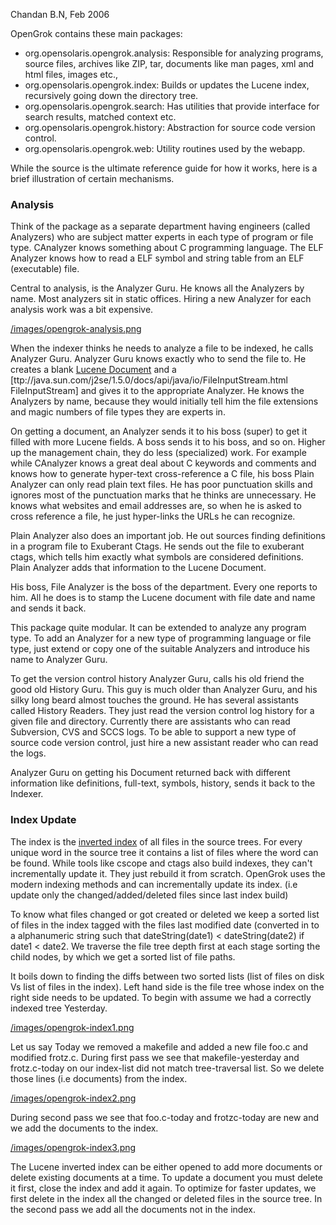 Chandan B.N, Feb 2006

OpenGrok contains these main packages:

* org.opensolaris.opengrok.analysis: Responsible for analyzing programs, source files, archives like ZIP, tar, documents like man pages, xml and html files, images etc.,
* org.opensolaris.opengrok.index: Builds or updates the Lucene index, recursively going down the directory tree.
* org.opensolaris.opengrok.search: Has utilities that provide interface for search results, matched context etc.
* org.opensolaris.opengrok.history: Abstraction for source code version control.
* org.opensolaris.opengrok.web: Utility routines used by the webapp.

While the source is the ultimate reference guide for how it works, here is a brief illustration of certain mechanisms.

=== Analysis ===

Think of the package as a separate department having engineers (called Analyzers) who are subject matter experts in each type of program or file type. CAnalyzer knows something about C programming language. The ELF Analyzer knows how to read a ELF symbol and string table from an ELF (executable) file.

Central to analysis, is the Analyzer Guru. He knows all the Analyzers by name. Most analyzers sit in static offices. Hiring a new Analyzer for each analysis work was a bit expensive.

[[/images/opengrok-analysis.png]]

When the indexer thinks he needs to analyze a file to be indexed, he calls Analyzer Guru. Analyzer Guru knows exactly who to send the file to. He creates a blank [http://lucene.apache.org/java/docs/api/org/apache/lucene/document/Document.html Lucene Document] and a [ttp://java.sun.com/j2se/1.5.0/docs/api/java/io/FileInputStream.html FileInputStream] and gives it to the appropriate Analyzer. He knows the Analyzers by name, because they would initially tell him the file extensions and magic numbers of file types they are experts in.

On getting a document, an Analyzer sends it to his boss (super) to get it filled with more Lucene fields. A boss sends it to his boss, and so on. Higher up the management chain, they do less (specialized) work. For example while CAnalyzer knows a great deal about C keywords and comments and knows how to generate hyper-text cross-reference a C file, his boss Plain Analyzer can only read plain text files. He has poor punctuation skills and ignores most of the punctuation marks that he thinks are unnecessary. He knows what websites and email addresses are, so when he is asked to cross reference a file, he just hyper-links the URLs he can recognize.

Plain Analyzer also does an important job. He out sources finding definitions in a program file to Exuberant Ctags. He sends out the file to exuberant ctags, which tells him exactly what symbols are considered definitions. Plain Analyzer adds that information to the Lucene Document.

His boss, File Analyzer is the boss of the department. Every one reports to him. All he does is to stamp the Lucene document with file date and name and sends it back.

This package quite modular. It can be extended to analyze any program type. To add an Analyzer for a new type of programming language or file type, just extend or copy one of the suitable Analyzers and introduce his name to Analyzer Guru.

To get the version control history Analyzer Guru, calls his old friend the good old History Guru. This guy is much older than Analyzer Guru, and his silky long beard almost touches the ground. He has several assistants called History Readers. They just read the version control log history for a given file and directory. Currently there are assistants who can read Subversion, CVS and SCCS logs. To be able to support a new type of source code version control, just hire a new assistant reader who can read the logs.

Analyzer Guru on getting his Document returned back with different information like definitions, full-text, symbols, history, sends it back to the Indexer.

=== Index Update ===

The index is the [http://opensourceconnections.com/blog/2013/05/20/how-does-a-search-engine-work-an-educational-trek-through-a-lucene-postings-format/ inverted index] of all files in the source trees. For every unique word in the source tree it contains a list of files where the word can be found. While tools like cscope and ctags also build indexes, they can't incrementally update it. They just rebuild it from scratch. OpenGrok uses the modern indexing methods and can incrementally update its index. (i.e update only the changed/added/deleted files since last index build)

To know what files changed or got created or deleted we keep a sorted list of files in the index tagged with the files last modified date (converted in to a alphanumeric string such that dateString(date1) < dateString(date2) if date1 < date2. We traverse the file tree depth first at each stage sorting the child nodes, by which we get a sorted list of file paths.

It boils down to finding the diffs between two sorted lists (list of files on disk Vs list of files in the index). Left hand side is the file tree whose index on the right side needs to be updated. To begin with assume we had a correctly indexed tree Yesterday.

[[/images/opengrok-index1.png]]

Let us say Today we removed a makefile and added a new file foo.c and modified frotz.c. During first pass we see that makefile-yesterday and frotz.c-today on our index-list did not match tree-traversal list. So we delete those lines (i.e documents) from the index.

[[/images/opengrok-index2.png]]

During second pass we see that foo.c-today and frotzc-today are new and we add the documents to the index.

[[/images/opengrok-index3.png]]

The Lucene inverted index can be either opened to add more documents or delete existing documents at a time. To update a document you must delete it first, close the index and add it again. To optimize for faster updates, we first delete in the index all the changed or deleted files in the source tree. In the second pass we add all the documents not in the index.
